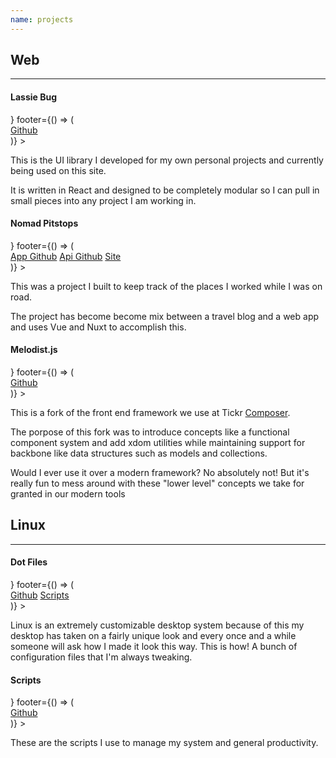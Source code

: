 ```yaml
---
name: projects
---
```



## Web
---
<div className="__cards">
    <Card 
        header={() => <h4>Lassie Bug</h4>} 
        footer={() => (
            <div className="__footer-content">
                <a href="https://github.com/lassiebug/lassiebug-ui">Github</a>
            </div>
        )}
    >
        <p>
            This is the UI library I developed for my own personal projects and currently being used on this site.
        </p>
        <p>
            It is written in React and designed to be completely modular so I can pull in small pieces into any project I am working in.
        </p>
    </Card>
    <Card 
        header={() => <h4>Nomad Pitstops</h4>}
        footer={() => (
            <div>
                <a href="https://github.com/GoldfishPi/nomadpitstops2.0">App Github</a>
                <a href="https://github.com/GoldfishPi/NomadPitstopsApi">Api Github</a>
                <a href="https://nomadpitstops.com">Site</a>
            </div>
        )}
    >
        <p>
            This was a project I built to keep track of the places I worked while I was on road.
        </p>
        <p>
            The project has become become mix between a travel blog and a web app and uses Vue and Nuxt to accomplish this.
        </p>
    </Card>
    <Card
        header={() => <h4>Melodist.js</h4>}
        footer={() => (
            <div>
                <a href="https://github.com/GoldfishPi/melodist.js">Github</a>
            </div>
        )}
    >
        <p>
            This is a fork of the front end framework we use at Tickr <a href="http://lyonbros.github.io/composer.js/">Composer</a>.
        </p>
        <p>
            The porpose of this fork was to introduce concepts like a functional component system and add xdom utilities while maintaining support for backbone like data structures such as models and collections.
        </p>
        <p>
            Would I ever use it over a modern framework? No absolutely not! But it's really fun to mess around with these "lower level" concepts we take for granted in our modern tools
        </p>
    </Card>
</div>

## Linux
---
<div className="__cards">
    <Card
        header={() => <h4>Dot Files</h4>}
        footer={() => (
            <div>
                <a href="https://github.com/GoldfishPi/dots-light">Github</a>
                <a href="https://github.com/GoldfishPi/scripts">Scripts</a>
            </div>
        )}
    >
        <p>
            Linux is an extremely customizable desktop system because of this my desktop has taken on a fairly unique look and every once and a while someone will ask how I made it look this way. This is how! A bunch of configuration files that I'm always tweaking.
        </p>
    </Card>
    <Card
        header={() => <h4>Scripts</h4>}
        footer={() => (
            <div>
                <a href="https://github.com/GoldfishPi/scripts">Github</a>
            </div>
        )}
    >
        <p>
            These are the scripts I use to manage my system and general productivity.
        </p>
    </Card>
</div>
